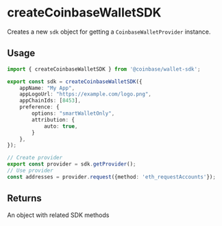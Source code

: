 
# createCoinbaseWalletSDK 
Creates a new `sdk` object for getting a `CoinbaseWalletProvider` instance. 

## Usage
```ts twoslash 
import { createCoinbaseWalletSDK } from '@coinbase/wallet-sdk';

export const sdk = createCoinbaseWalletSDK({
    appName: "My App",
    appLogoUrl: "https://example.com/logo.png",
    appChainIds: [8453],
    preference: {
        options: "smartWalletOnly",
        attribution: {
            auto: true,
        }
    },
});

// Create provider
export const provider = sdk.getProvider();
// Use provider
const addresses = provider.request({method: 'eth_requestAccounts'});
```


## Returns 
An object with related SDK methods

<SdkParameters />
